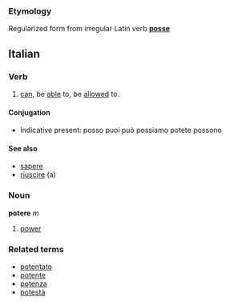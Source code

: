 ===Etymology===
Regularized form from irregular Latin verb '''[[posse]]'''

==Italian==
===Verb===

# [[can]], be [[able]] to, be [[allow]]ed to.

====Conjugation====
*Indicative present: posso puoi può possiamo potete possono

====See also====
*[[sapere]]
*[[riuscire]] (a)

===Noun===
'''potere''' ''m''

# [[power]]

===Related terms===
*[[potentato]]
*[[potente]]
*[[potenza]]
*[[potestà]]